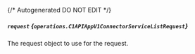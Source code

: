 {/* Autogenerated DO NOT EDIT  */}

##### `request` *{`operations.C1APIAppV1ConnectorServiceListRequest`}*
The request object to use for the request.

<Collapsible openLabel={Labels.showProperties} closeLabel={Labels.hideProperties}>
  <C1APIAppV1ConnectorServiceListRequest />
</Collapsible>

